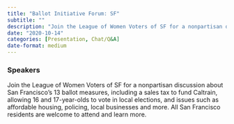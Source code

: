 ```yaml
---
title: "Ballot Initiative Forum: SF"
subtitle: ""
description: "Join the League of Women Voters of SF for a nonpartisan discussion about San Francisco's 13 ballot measures, including a sales tax to fund Caltrain, allowing 16 and 17-year-olds to vote in local elections, and issues such as affordable housing, policing, local businesses and more. "
date: "2020-10-14"
categories: [Presentation, Chat/Q&A]
date-format: medium 
---
```


### Speakers  


Join the League of Women Voters of SF for a nonpartisan discussion about San Francisco's 13 ballot measures, including a sales tax to fund Caltrain, allowing 16 and 17-year-olds to vote in local elections, and issues such as affordable housing, policing, local businesses and more. All San Francisco residents are welcome to attend and learn more.

